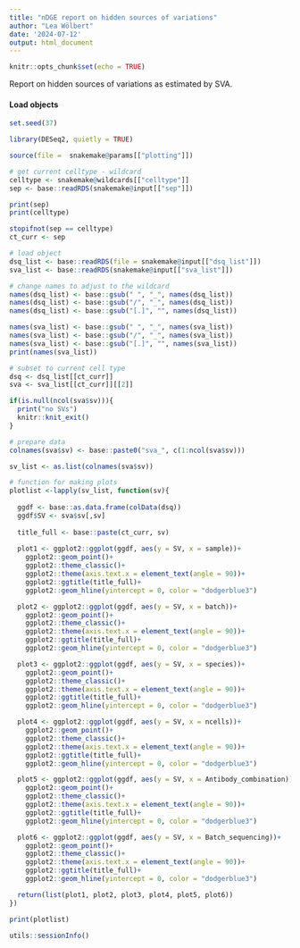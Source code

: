 ```yaml
---
title: "nDGE report on hidden sources of variations"
author: "Lea Wölbert"
date: '2024-07-12'
output: html_document
---
```


```r
knitr::opts_chunk$set(echo = TRUE)
```

Report on hidden sources of variations as estimated by SVA.

#### Load objects

```r
set.seed(37)
```

```r
library(DESeq2, quietly = TRUE)
```

```r
source(file =  snakemake@params[["plotting"]])
```

```r

# get current celltype - wildcard
celltype <- snakemake@wildcards[["celltype"]]
sep <- base::readRDS(snakemake@input[["sep"]])

print(sep)
print(celltype)

stopifnot(sep == celltype)
ct_curr <- sep

# load object
dsq_list <- base::readRDS(file = snakemake@input[["dsq_list"]])
sva_list <- base::readRDS(snakemake@input[["sva_list"]])

# change names to adjust to the wildcard
names(dsq_list) <- base::gsub(" ", "_", names(dsq_list))
names(dsq_list) <- base::gsub("/", "_", names(dsq_list))
names(dsq_list) <- base::gsub("[.]", "", names(dsq_list))

names(sva_list) <- base::gsub(" ", "_", names(sva_list))
names(sva_list) <- base::gsub("/", "_", names(sva_list))
names(sva_list) <- base::gsub("[.]", "", names(sva_list))
print(names(sva_list))

# subset to current cell type
dsq <- dsq_list[[ct_curr]]
sva <- sva_list[[ct_curr]][[2]]

if(is.null(ncol(sva$sv))){
  print("no SVs")
  knitr::knit_exit()
}
```

```r

# prepare data
colnames(sva$sv) <- base::paste0("sva_", c(1:ncol(sva$sv)))

sv_list <- as.list(colnames(sva$sv))

# function for making plots
plotlist <-lapply(sv_list, function(sv){
  
  ggdf <- base::as.data.frame(colData(dsq))
  ggdf$SV <- sva$sv[,sv]
  
  title_full <- base::paste(ct_curr, sv)
  
  plot1 <- ggplot2::ggplot(ggdf, aes(y = SV, x = sample))+
    ggplot2::geom_point()+
    ggplot2::theme_classic()+
    ggplot2::theme(axis.text.x = element_text(angle = 90))+
    ggplot2::ggtitle(title_full)+
    ggplot2::geom_hline(yintercept = 0, color = "dodgerblue3")

  plot2 <- ggplot2::ggplot(ggdf, aes(y = SV, x = batch))+
    ggplot2::geom_point()+
    ggplot2::theme_classic()+
    ggplot2::theme(axis.text.x = element_text(angle = 90))+
    ggplot2::ggtitle(title_full)+
    ggplot2::geom_hline(yintercept = 0, color = "dodgerblue3")

  plot3 <- ggplot2::ggplot(ggdf, aes(y = SV, x = species))+
    ggplot2::geom_point()+
    ggplot2::theme_classic()+
    ggplot2::theme(axis.text.x = element_text(angle = 90))+
    ggplot2::ggtitle(title_full)+
    ggplot2::geom_hline(yintercept = 0, color = "dodgerblue3")

  plot4 <- ggplot2::ggplot(ggdf, aes(y = SV, x = ncells))+
    ggplot2::geom_point()+
    ggplot2::theme_classic()+
    ggplot2::theme(axis.text.x = element_text(angle = 90))+
    ggplot2::ggtitle(title_full)+
    ggplot2::geom_hline(yintercept = 0, color = "dodgerblue3")

  plot5 <- ggplot2::ggplot(ggdf, aes(y = SV, x = Antibody_combination))+
    ggplot2::geom_point()+
    ggplot2::theme_classic()+
    ggplot2::theme(axis.text.x = element_text(angle = 90))+
    ggplot2::ggtitle(title_full)+
    ggplot2::geom_hline(yintercept = 0, color = "dodgerblue3")

  plot6 <- ggplot2::ggplot(ggdf, aes(y = SV, x = Batch_sequencing))+
    ggplot2::geom_point()+
    ggplot2::theme_classic()+
    ggplot2::theme(axis.text.x = element_text(angle = 90))+
    ggplot2::ggtitle(title_full)+
    ggplot2::geom_hline(yintercept = 0, color = "dodgerblue3")

  return(list(plot1, plot2, plot3, plot4, plot5, plot6))
})
```

```r
print(plotlist)
```

```r
utils::sessionInfo()
```
